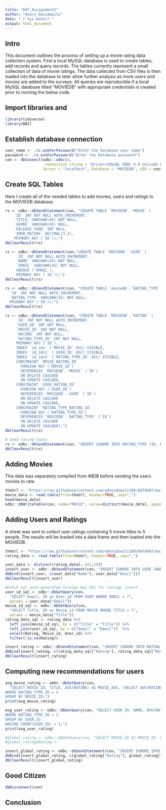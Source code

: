 ```yaml
---
title: "607_Assignment2"
author: "Avery Davidowitz"
date: "`r Sys.Date()`"
output: html_document
---
```


## Intro
This document outlines the process of setting up a movie rating data collection system. First a local MySQL database is used to create tables, add records and query records. The tables currently represent a small collection of data of movie ratings. The data collected from CSV files is then loaded into the database to later allow further analysis as more users and movies are added to the surveys. All queries are reproducible if a local MySQL database titled "MOVIEDB" with appropriate credentials is created prior to running the below code.


## Import libraries and 
```r
library(tidyverse)
library(DBI)
```

## Establish database connection
```r
user_name <- .rs.askForPassword("Enter the Database user name")
password <- .rs.askForPassword("Enter the Database password")
con <- dbConnect(odbc::odbc(), 
                 .connection_string = "Driver={MySQL ODBC 8.0 Unicode Driver};", timeout = 10,
                 Server = "localhost", Database = "MOVIEDB", UID = user_name, PWD = password)
```


## Create SQL Tables
Here I create all of the needed tables to add movies, users and ratings to the MOVIEDB database.
```r

rs <- odbc::dbSendStatement(con, "CREATE TABLE `MOVIEDB`.`MOVIE` (
    `ID` INT NOT NULL AUTO_INCREMENT,
    `TITLE` VARCHAR(45) NOT NULL,
    `GENRE` VARCHAR(45) NULL,
    `RELEASE_YEAR` INT NULL,
    `IMDB_RATING` DECIMAL(3,1),
    PRIMARY KEY (`ID`));")
dbClearResult(rs)

rs <- odbc::dbSendStatement(con,"CREATE TABLE `MOVIEDB`.`USER` (
     `ID` INT NOT NULL AUTO_INCREMENT,
     `NAME` VARCHAR(45) NOT NULL,
     `EMAIL` VARCHAR(45) NOT NULL,
     UNIQUE (`EMAIL`),
     PRIMARY KEY (`ID`));")
dbClearResult(rs)

rs <- odbc::dbSendStatement(con, "CREATE TABLE `moviedb`.`RATING_TYPE` (
  `ID` INT NOT NULL AUTO_INCREMENT,
  `RATING_TYPE` VARCHAR(45) NOT NULL,
  PRIMARY KEY (`ID`));")
dbClearResult(rs)

rs <- odbc::dbSendStatement(con, "CREATE TABLE `MOVIEDB`.`RATING` (
     `ID` INT NOT NULL AUTO_INCREMENT,
     `USER_ID` INT NOT NULL,
     `MOVIE_ID` INT NOT NULL,
     `RATING` INT NOT NULL,
     `RATING_TYPE_ID` INT NOT NULL,
     PRIMARY KEY (`ID`),
     INDEX `id_idx` (`MOVIE_ID` ASC) VISIBLE,
     INDEX `id_idx1` (`USER_ID` ASC) VISIBLE,
     INDEX `id_idx2` (`RATING_TYPE_ID` ASC) VISIBLE,
     CONSTRAINT `MOVIE_RATING_ID`
       FOREIGN KEY (`MOVIE_ID`)
       REFERENCES `MOVIEDB`.`MOVIE` (`ID`)
       ON DELETE CASCADE
       ON UPDATE CASCADE,
     CONSTRAINT `USER_RATING_ID`
       FOREIGN KEY (`USER_ID`)
       REFERENCES `MOVIEDB`.`USER` (`ID`)
       ON DELETE CASCADE
       ON UPDATE CASCADE,
     CONSTRAINT `RATING_TYPE_RATING_ID`
       FOREIGN KEY (`RATING_TYPE_ID`)
       REFERENCES `MOVIEDB`.`RATING_TYPE` (`ID`)
       ON DELETE CASCADE
       ON UPDATE CASCADE);")
dbClearResult(rs)

# Seed rating types
rs <- odbc::dbSendStatement(con, "INSERT IGNORE INTO RATING_TYPE (ID, RATING_TYPE) VALUES (1, 'User'),(2, 'Global Baseline')")
dbClearResult(rs)

```

## Adding Movies
This data was separately compiled from IMDB before sending the users movies to rate.

```r
theUrl <- "https://raw.githubusercontent.com/adavidowitz100/DATA607/main/Assignment2/Movies.csv"
movie_data <- read.table(file=theUrl, header=TRUE, sep=",")
head(movie_data)
odbc::dbWriteTable(con, name="MOVIE", value=distinct(movie_data), append=TRUE, row.names=FALSE)
```


## Adding Users and Ratings 
A sheet was sent to collect user ratings containing 5 movie titles to 5 people. The results will be loaded into a data frame and then loaded into the MOVIEDB.

```r
theUrl <- "https://raw.githubusercontent.com/adavidowitz100/DATA607/main/Assignment2/ratings.csv"
rating_data <- read.table(file=theUrl, header=TRUE, sep=",")

user_data <- distinct(rating_data[, c(1,2)])
insert_user <- odbc::dbSendStatement(con, "INSERT IGNORE INTO USER (NAME, EMAIL) VALUES (?, ?)")
dbBind(insert_user, c(user_data["Name"], user_data["Email"]))
dbClearResult(insert_user)

#Fetch sql auto generated foreign key IDs for ratings insert
user_id_sql <- odbc::dbGetQuery(con,
  "SELECT Email, ID as User_id FROM USER WHERE EMAIL = ?",
  params = user_data["Email"])
movie_id_sql <- odbc::dbGetQuery(con,
  "SELECT Title, ID as Movie_id FROM MOVIE WHERE TITLE = ?",
  params = movie_data["Title"])
rating_data_sql <- rating_data %>%
  left_join(movie_id_sql, by = c("Title" = "Title")) %>%
  left_join(user_id_sql, by = c("Email" = "Email"))  %>%
  select(Rating, Movie_id, User_id) %>%
  filter(!is.na(Rating))

insert_rating <- odbc::dbSendStatement(con, "INSERT IGNORE INTO RATING (RATING, MOVIE_ID, USER_ID, RATING_TYPE_ID) VALUES (?, ?, ?, 1)")
dbBind(insert_rating, c(rating_data_sql["Rating"], rating_data_sql["Movie_id"], rating_data_sql["User_id"]))
dbClearResult(insert_rating)

```
## Computing new recommendations for users

```r
avg_movie_rating <- odbc::dbGetQuery(con,
  "SELECT MOVIE_ID, TITLE, AVG(RATING) AS MOVIE_AVG, (SELECT AVG(RATING) FROM RATING) AS ALL_MOVIE_AVG, AVG(RATING) - (SELECT AVG(RATING) FROM RATING) AS MOVIE_DIFF FROM moviedb.RATING LEFT JOIN MOVIE ON RATING.MOVIE_ID = MOVIE.ID
WHERE RATING_TYPE_ID = 1
GROUP BY MOVIE_ID;")
print(avg_movie_rating)

avg_user_rating <- odbc::dbGetQuery(con, "SELECT USER_ID, NAME, AVG(RATING) AS USER_AVG, (SELECT AVG(RATING) FROM RATING) AS ALL_MOVIE_AVG, AVG(RATING) - (SELECT AVG(RATING) FROM RATING) AS USER_DIFF FROM moviedb.RATING LEFT JOIN USER ON RATING.USER_ID = USER.ID
WHERE RATING_TYPE_ID = 1
GROUP BY USER_ID
HAVING COUNT(USER_ID) > 1;")
print(avg_user_rating)

#global_rating <- odbc::dbGetQuery(con, "SELECT MOVIE.ID AS MOVIE_ID, USER.ID AS USER_ID FROM MOVIE CROSS JOIN USER")
#global_rating$Rating <- 

insert_global_rating <- odbc::dbSendStatement(con, "INSERT IGNORE INTO RATING (RATING, MOVIE_ID, USER_ID, RATING_TYPE_ID) VALUES (?, ?, ?, 2)")
dbBind(insert_global_rating, c(global_rating["Rating"], global_rating["Movie_id"], global_rating["User_id"]))
dbClearResult(insert_global_rating)

```


## Good Citizen
```r
dbDisconnect(con)
```


## Conclusion

